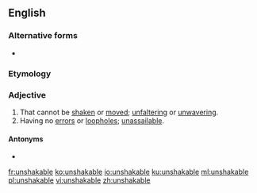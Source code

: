 ==English==

===Alternative forms===
* {{l|en|unshakeable}}

===Etymology===
{{confix|un|shake|able|lang=en}}

===Adjective===
{{en-adj}}

# That cannot be [[shaken]] or [[moved]]; [[unfaltering]] or [[unwavering]].
# Having no [[error]]s or [[loophole]]s; [[unassailable]].

====Antonyms====
* {{l|en|shakable}}

[[fr:unshakable]]
[[ko:unshakable]]
[[io:unshakable]]
[[ku:unshakable]]
[[ml:unshakable]]
[[pl:unshakable]]
[[vi:unshakable]]
[[zh:unshakable]]